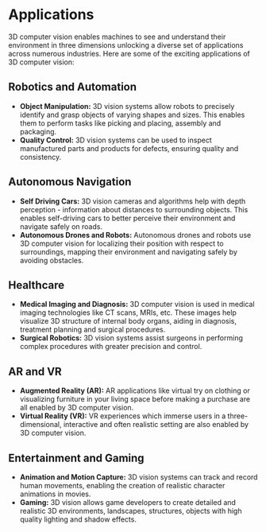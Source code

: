 # Applications

3D computer vision enables machines to see and understand their environment in three dimensions unlocking a diverse set of applications across numerous industries. Here are some of the exciting applications of 3D computer vision:

## Robotics and Automation 
+ **Object Manipulation:** 3D vision systems allow robots to precisely identify and grasp objects of varying shapes and sizes. This enables them to perform tasks like picking and placing, assembly and packaging.
+ **Quality Control:** 3D vision systems can be used to inspect manufactured parts and products for defects, ensuring quality and consistency.

## Autonomous Navigation 
+ **Self Driving Cars:** 3D vision cameras and algorithms help with depth perception - information about distances to surrounding objects. This enables self-driving cars to better perceive their environment and navigate safely on roads.  
+ **Autonomous Drones and Robots:** Autonomous drones and robots use 3D computer vision for localizing their position with respect to surroundings, mapping their environment and navigating safely by avoiding obstacles.

## Healthcare
+ **Medical Imaging and Diagnosis:** 3D computer vision is used in medical imaging technologies like CT scans, MRIs, etc. These images help visualize 3D structure of internal body organs, aiding in diagnosis, treatment planning and surgical procedures.
+ **Surgical Robotics:** 3D vision systems assist surgeons in performing complex procedures with greater precision and control. 

## AR and VR
+ **Augmented Reality (AR):** AR applications like virtual try on clothing or visualizing furniture in your living space before making a purchase are all enabled by 3D computer vision.
+ **Virtual Reality (VR):** VR experiences which immerse users in a three-dimensional, interactive and often realistic setting are also enabled by 3D computer vision. 

## Entertainment and Gaming
+ **Animation and Motion Capture:** 3D vision systems can track and record human movements, enabling the creation of realistic character animations in movies.
+ **Gaming:** 3D vision allows game developers to create detailed and realistic 3D environments, landscapes, structures, objects with high quality lighting and shadow effects.
